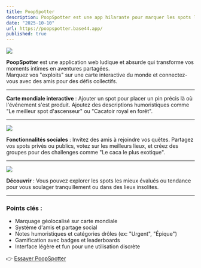 ```yaml
---
title: PoopSpotter
description: PoopSpotter est une app hilarante pour marquer les spots là où vous avez fais caca sur une carte mondiale. Partagez vos aventures scatologiques avec des amis, ajoutez des notes drôles et découvrez les lieux les plus improbables !
date: "2025-10-10"
url: https://poopspotter.base44.app/
published: true
---
```


[![](/poopspotter/poopspotter.png)](https://poopspotter.base44.app/)

**PoopSpotter** est une application web ludique et absurde qui transforme vos moments intimes en aventures partagées.  
Marquez vos "exploits" sur une carte interactive du monde et connectez-vous avec des amis pour des défis collectifs.

---

**Carte mondiale interactive** : Ajouter un spot pour placer un pin précis là où l'événement s'est produit. Ajoutez des descriptions humoristiques comme "Le meilleur spot d'ascenseur" ou "Cacatoir royal en forêt".

---

[![](/poopspotter/amis.png)](https://poopspotter.base44.app/)

**Fonctionnalités sociales** : Invitez des amis à rejoindre vos quêtes. Partagez vos spots privés ou publics, votez sur les meilleurs lieux, et créez des groupes pour des challenges comme "Le caca le plus exotique".

---

[![](/poopspotter/spots.png)](https://poopspotter.base44.app/)

**Découvrir** : Vous pouvez explorer les spots les mieux évalués ou tendance pour vous soulager tranquillement ou dans des lieux insolites.

---

### Points clés :
- Marquage géolocalisé sur carte mondiale  
- Système d'amis et partage social  
- Notes humoristiques et catégories drôles (ex: "Urgent", "Épique")  
- Gamification avec badges et leaderboards  
- Interface légère et fun pour une utilisation discrète  

👉 [Essayer PoopSpotter](https://poopspotter.base44.app/)